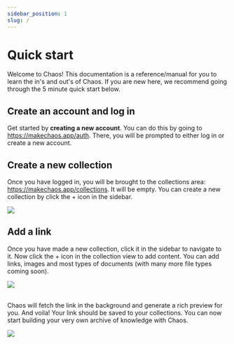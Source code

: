 ```yaml
---
sidebar_position: 1
slug: /
---
```



# Quick start

Welcome to Chaos! This documentation is a reference/manual for you to learn the in's and out's of Chaos. If you are new here, we recommend going through the 5 minute quick start below.

## Create an account and log in

Get started by **creating a new account**. You can do this by going to <https://makechaos.app/auth>. There, you will be prompted to either log in or create a new account.

## Create a new collection

Once you have logged in, you will be brought to the collections area: <https://makechaos.app/collections>. It will be empty. You can create a new collection by click the + icon in the sidebar.

<img src={createCollection} />

## Add a link

Once you have made a new collection, click it in the sidebar to navigate to it. Now click the + icon in the collection view to add content. You can add links, images and most types of documents (with many more file types coming soon).

<img src={addLink} />
<br />
<br />

Chaos will fetch the link in the background and generate a rich preview for you. And voila! Your link should be saved to your collections. You can now start building your very own archive of knowledge with Chaos.

<img src={viewLink} />
